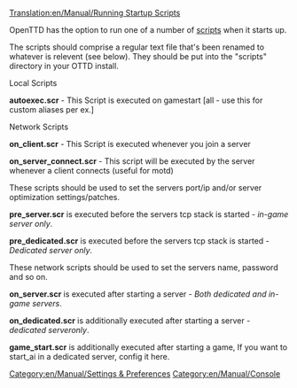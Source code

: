 [[Translation:en/Manual/Running Startup Scripts]]


OpenTTD has the option to run one of a number of [[en/Archive/Manual/Scripts|scripts]] when it starts up.

The scripts should comprise a regular text file that's been renamed to whatever is relevent (see below). They should be put into the "scripts" directory in your OTTD install.

Local Scripts

'''autoexec.scr''' - This Script is executed on gamestart [all - use this for custom aliases per ex.]

Network Scripts

'''on_client.scr''' - This Script is executed whenever you join a server

'''on_server_connect.scr''' - This script will be executed by the server whenever a client connects (useful for motd)



These scripts should be used to set the servers port/ip and/or server optimization settings/patches.

'''pre_server.scr''' is executed before the servers tcp stack is started - ''in-game server only''.

'''pre_dedicated.scr''' is executed before the servers tcp stack is started - ''Dedicated server only''.


These network scripts should be used to set the servers name, password and so on.

'''on_server.scr''' is executed after starting a server - ''Both dedicated and in-game servers''.

'''on_dedicated.scr''' is additionally executed after starting a server - ''dedicated serveronly''.

'''game_start.scr''' is additionally executed after starting a game, If you want to start_ai in a dedicated server, config it here.




[[Category:en/Manual/Settings & Preferences]]
[[Category:en/Manual/Console]]
